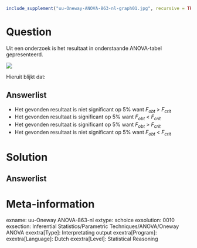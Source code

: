 ```{r, echo = FALSE, results = "hide"}
include_supplement("uu-Oneway-ANOVA-863-nl-graph01.jpg", recursive = TRUE)
```
Question
========
Uit een onderzoek is het resultaat in onderstaande ANOVA-tabel gepresenteerd.

![](uu-Oneway-ANOVA-863-nl-graph01.jpg)

Hieruit blijkt dat:

Answerlist
----------
* Het gevonden resultaat is niet significant op 5% want $F_{obt}$ > $F_{crit}$
* Het gevonden resultaat is significant op 5% want $F_{obt}$ < $F_{crit}$
* Het gevonden resultaat is significant op 5% want $F_{obt}$ > $F_{crit}$
* Het gevonden resultaat is niet significant op 5% want $F_{obt}$ < $F_{crit}$


Solution
========


Answerlist
----------


Meta-information
================
exname: uu-Oneway ANOVA-863-nl
extype: schoice
exsolution: 0010
exsection: Inferential Statistics/Parametric Techniques/ANOVA/Oneway ANOVA
exextra[Type]: Interpretating output
exextra[Program]: 
exextra[Language]: Dutch
exextra[Level]: Statistical Reasoning